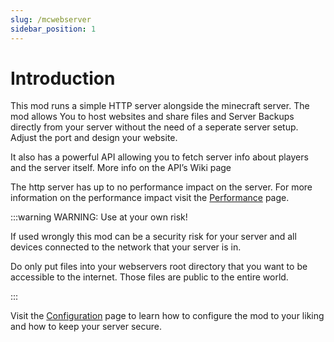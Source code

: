 ```yaml
---
slug: /mcwebserver
sidebar_position: 1
---
```


# Introduction

This mod runs a simple HTTP server alongside the minecraft server. The mod allows You to host websites and share files and Server Backups directly from your server without the need of a seperate server setup. Adjust the port and design your website.

It also has a powerful API allowing you to fetch server info about players and the server itself. More info on the API’s Wiki page

The http server has up to no performance impact on the server. For more information on the performance impact visit the [Performance](/mcwebserver/performance) page.


:::warning WARNING: Use at your own risk!

If used wrongly this mod can be a security risk for your server and all devices connected to the network that your server is in.

Do only put files into your webservers root directory that you want to be accessible to the internet. Those files are public to the entire world.

:::


Visit the [Configuration](/mcwebserver/configuration) page to learn how to configure the mod to your liking and how to keep your server secure.